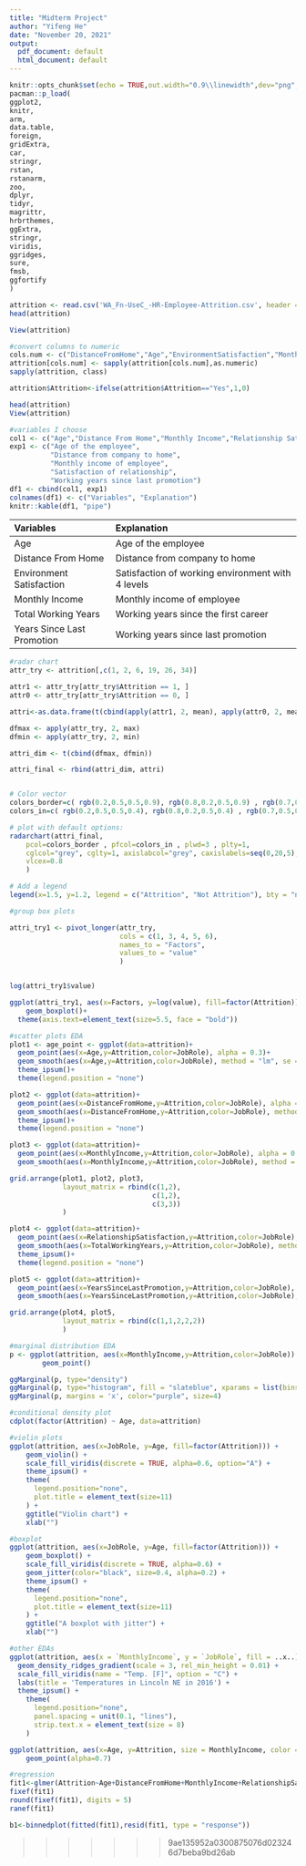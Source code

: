 ```yaml
---
title: "Midterm Project"
author: "Yifeng He"
date: "November 20, 2021"
output:
  pdf_document: default
  html_document: default
---
```


```r
knitr::opts_chunk$set(echo = TRUE,out.width="0.9\\linewidth",dev="png",fig.align  = 'center')
pacman::p_load(
ggplot2,
knitr,
arm,
data.table,
foreign,
gridExtra,
car,
stringr,
rstan,
rstanarm,
zoo,
dplyr,
tidyr,
magrittr,
hrbrthemes,
ggExtra,
stringr,
viridis,
ggridges,
sure,
fmsb,
ggfortify
)
```


```r
attrition <- read.csv('WA_Fn-UseC_-HR-Employee-Attrition.csv', header = T)
head(attrition)

View(attrition)

#convert columns to numeric
cols.num <- c("DistanceFromHome","Age","EnvironmentSatisfaction","MonthlyIncome","TotalWorkingYears","YearsSinceLastPromotion")
attrition[cols.num] <- sapply(attrition[cols.num],as.numeric)
sapply(attrition, class)

attrition$Attrition<-ifelse(attrition$Attrition=="Yes",1,0)

head(attrition)
View(attrition)

#variables I choose
col1 <- c("Age","Distance From Home","Monthly Income","Relationship Satifaction","Years Since Last Promotion")
exp1 <- c("Age of the employee",
          "Distance from company to home",
          "Monthly income of employee",
          "Satisfaction of relationship",
          "Working years since last promotion")
df1 <- cbind(col1, exp1)
colnames(df1) <- c("Variables", "Explanation")
knitr::kable(df1, "pipe")
```

|Variables                  |Explanation                                       |
|:--------------------------|:-------------------------------------------------|
|Age                        |Age of the employee                               |
|Distance From Home         |Distance from company to home                     |
|Environment Satisfaction   |Satisfaction of working environment with 4 levels |
|Monthly Income             |Monthly income of employee                        |
|Total Working Years        |Working years since the first career              |
|Years Since Last Promotion |Working years since last promotion                |



```r
#radar chart
attr_try <- attrition[,c(1, 2, 6, 19, 26, 34)]

attr1 <- attr_try[attr_try$Attrition == 1, ]
attr0 <- attr_try[attr_try$Attrition == 0, ]

attri<-as.data.frame(t(cbind(apply(attr1, 2, mean), apply(attr0, 2, mean))))

dfmax <- apply(attr_try, 2, max)
dfmin <- apply(attr_try, 2, min)

attri_dim <- t(cbind(dfmax, dfmin))

attri_final <- rbind(attri_dim, attri)


# Color vector
colors_border=c( rgb(0.2,0.5,0.5,0.9), rgb(0.8,0.2,0.5,0.9) , rgb(0.7,0.5,0.1,0.9) )
colors_in=c( rgb(0.2,0.5,0.5,0.4), rgb(0.8,0.2,0.5,0.4) , rgb(0.7,0.5,0.1,0.4) )

# plot with default options:
radarchart(attri_final, 
    pcol=colors_border , pfcol=colors_in , plwd=3 , plty=1,
    cglcol="grey", cglty=1, axislabcol="grey", caxislabels=seq(0,20,5), cglwd=0.8,
    vlcex=0.8 
    )

# Add a legend
legend(x=1.5, y=1.2, legend = c("Attrition", "Not Attrition"), bty = "n", pch=20 , col=colors_in , cex=0.8, pt.cex=3)

```

```r
#group box plots

attri_try1 <- pivot_longer(attr_try, 
                           cols = c(1, 3, 4, 5, 6),
                           names_to = "Factors",
                           values_to = "value"
                           )


log(attri_try1$value)

ggplot(attri_try1, aes(x=Factors, y=log(value), fill=factor(Attrition))) + 
    geom_boxplot()+
  theme(axis.text=element_text(size=5.5, face = "bold"))
```

```r
#scatter plots EDA
plot1 <- age_point <- ggplot(data=attrition)+
  geom_point(aes(x=Age,y=Attrition,color=JobRole), alpha = 0.3)+
  geom_smooth(aes(x=Age,y=Attrition,color=JobRole), method = "lm", se = FALSE)+
  theme_ipsum()+
  theme(legend.position = "none")

plot2 <- ggplot(data=attrition)+
  geom_point(aes(x=DistanceFromHome,y=Attrition,color=JobRole), alpha = 0.3)+
  geom_smooth(aes(x=DistanceFromHome,y=Attrition,color=JobRole), method = "lm", se = FALSE)+
  theme_ipsum()+
  theme(legend.position = "none")

plot3 <- ggplot(data=attrition)+
  geom_point(aes(x=MonthlyIncome,y=Attrition,color=JobRole), alpha = 0.3)+
  geom_smooth(aes(x=MonthlyIncome,y=Attrition,color=JobRole), method = "lm", se = FALSE)

grid.arrange(plot1, plot2, plot3,
             layout_matrix = rbind(c(1,2),
                                   c(1,2),
                                   c(3,3))
             )

plot4 <- ggplot(data=attrition)+
  geom_point(aes(x=RelationshipSatisfaction,y=Attrition,color=JobRole), alpha = 0.3)+
  geom_smooth(aes(x=TotalWorkingYears,y=Attrition,color=JobRole), method = "lm", se = FALSE)+
  theme_ipsum()+
  theme(legend.position = "none")

plot5 <- ggplot(data=attrition)+
  geom_point(aes(x=YearsSinceLastPromotion,y=Attrition,color=JobRole), alpha = 0.3)+
  geom_smooth(aes(x=YearsSinceLastPromotion,y=Attrition,color=JobRole), method = "lm", se = FALSE)

grid.arrange(plot4, plot5,
             layout_matrix = rbind(c(1,1,2,2,2))
             )
```

```r
#marginal distribution EDA
p <- ggplot(attrition, aes(x=MonthlyIncome,y=Attrition,color=JobRole)) +
        geom_point()

ggMarginal(p, type="density")
ggMarginal(p, type="histogram", fill = "slateblue", xparams = list(bins=10), margins = 'x')
ggMarginal(p, margins = 'x', color="purple", size=4)

#conditional density plot
cdplot(factor(Attrition) ~ Age, data=attrition)

#violin plots
ggplot(attrition, aes(x=JobRole, y=Age, fill=factor(Attrition))) +
    geom_violin() +
    scale_fill_viridis(discrete = TRUE, alpha=0.6, option="A") +
    theme_ipsum() +
    theme(
      legend.position="none",
      plot.title = element_text(size=11)
    ) +
    ggtitle("Violin chart") +
    xlab("")

#boxplot
ggplot(attrition, aes(x=JobRole, y=Age, fill=factor(Attrition))) +
    geom_boxplot() +
    scale_fill_viridis(discrete = TRUE, alpha=0.6) +
    geom_jitter(color="black", size=0.4, alpha=0.2) +
    theme_ipsum() +
    theme(
      legend.position="none",
      plot.title = element_text(size=11)
    ) +
    ggtitle("A boxplot with jitter") +
    xlab("")
```



```r
#other EDAs
ggplot(attrition, aes(x = `MonthlyIncome`, y = `JobRole`, fill = ..x..)) +
  geom_density_ridges_gradient(scale = 3, rel_min_height = 0.01) +
  scale_fill_viridis(name = "Temp. [F]", option = "C") +
  labs(title = 'Temperatures in Lincoln NE in 2016') +
  theme_ipsum() +
    theme(
      legend.position="none",
      panel.spacing = unit(0.1, "lines"),
      strip.text.x = element_text(size = 8)
    )

ggplot(attrition, aes(x=Age, y=Attrition, size = MonthlyIncome, color = JobRole)) +
    geom_point(alpha=0.7)
```


```r
#regression
fit1<-glmer(Attrition~Age+DistanceFromHome+MonthlyIncome+RelationshipSatisfaction+YearsSinceLastPromotion+(1|JobRole) ,data = attrition, family = binomial(link = "logit"))
fixef(fit1)
round(fixef(fit1), digits = 5)
ranef(fit1)
```


```r
b1<-binnedplot(fitted(fit1),resid(fit1, type = "response"))
```




>>>>>>> 9ae135952a0300875076d023246d7beba9bd26ab
